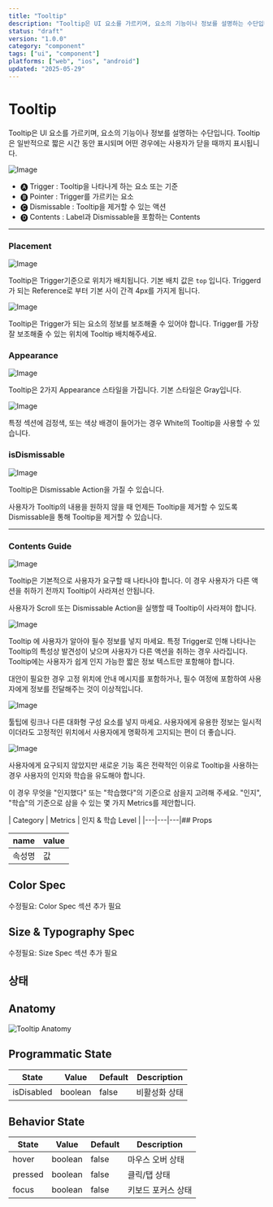 ```yaml
---
title: "Tooltip"
description: "Tooltip은 UI 요소를 가르키며, 요소의 기능이나 정보를 설명하는 수단입니다. Tooltip은 일반적으로 짧은 시간 동안 표시되며 어떤 경우에는 사용자가 닫을 때까지 표시됩니다."
status: "draft"
version: "1.0.0"
category: "component"
tags: ["ui", "component"]
platforms: ["web", "ios", "android"]
updated: "2025-05-29"
---
```


# Tooltip

Tooltip은 UI 요소를 가르키며, 요소의 기능이나 정보를 설명하는 수단입니다. 
Tooltip은 일반적으로 짧은 시간 동안 표시되며 어떤 경우에는 사용자가 닫을 때까지 표시됩니다.

![Image](https://img.29cm.co.kr/next-edition/2024/08/18/dc179ee9de264a3e9f97aad5d03b43d8_20240818224956.jpg)

- 🅐 Trigger : Tooltip을 나타나게 하는 요소 또는 기준 
- 🅑 Pointer : Trigger를 가르키는 요소 
- 🅒 Dismissable : Tooltip을 제거할 수 있는 액션 
- 🅓 Contents : Label과 Dismissable을 포함하는 Contents

---

### Placement

![Image](https://img.29cm.co.kr/next-edition/2024/08/19/eae0057cf90c4d49a8b8a5857ab13a4e_20240819001020.jpg)

Tooltip은 Trigger기준으로 위치가 배치됩니다. 기본 배치 값은 `top` 입니다. 
Triggerd가 되는 Reference로 부터 기본 사이 간격 4px를 가지게 됩니다. 

![Image](https://img.29cm.co.kr/next-edition/2024/08/19/bcea256b5452453cb416bfd18867646c_20240819004133.jpg)

Tooltip은 Trigger가 되는 요소의 정보를 보조해줄 수 있어야 합니다. 
Trigger를 가장 잘 보조해줄 수 있는 위치에 Tooltip 배치해주세요.  

### Appearance

![Image](https://img.29cm.co.kr/next-edition/2024/08/18/ee000737804742b9a56ffc1f08d8d4a4_20240818234200.jpg)

Tooltip은 2가지 Appearance 스타일을 가집니다. 기본 스타일은 Gray입니다. 

![Image](https://img.29cm.co.kr/next-edition/2024/08/19/173a2d73b2fc402eaef496bc90b3c2ad_20240819013042.jpg)

특정 섹션에 검정색, 또는 색상 배경이 들어가는 경우 White의 Tooltip을 사용할 수 있습니다. 

### isDismissable

![Image](https://img.29cm.co.kr/next-edition/2024/08/18/0259d4b2c14143af8e7fbac17d85e8cc_20240818234200.jpg)

Tooltip은 Dismissable Action을 가질 수 있습니다. 

사용자가 Tooltip의 내용을 원하지 않을 때 언제든 Tooltip을 제거할 수 있도록 Dismissable을 통해 Tooltip을 제거할 수 있습니다.

---

### Contents Guide

![Image](https://img.29cm.co.kr/next-edition/2024/08/19/0db44a66245f4eff9c4ca623d424be3d_20240819051554.gif)

Tooltip은 기본적으로 사용자가 요구할 때 나타나야 합니다. 이 경우 사용자가 다른 액션을 취하기 전까지 Tooltip이 사라져선 안됩니다. 

사용자가 Scroll 또는 Dismissable Action을 실행할 때 Tooltip이 사라져야 합니다.

![Image](https://img.29cm.co.kr/next-edition/2024/08/19/c235e6977cc1481b80ab34ba0b1361c0_20240819141720.png)

Tooltip 에 사용자가 알아야 필수 정보를 넣지 마세요. 특정 Trigger로 인해 나타나는 Tooltip의 특성상 발견성이 낮으며 사용자가 다른 액션을 취하는 경우 사라집니다. Tooltip에는 사용자가 쉽게 인지 가능한 짧은 정보 텍스트만 포함해야 합니다.

대안이 필요한 경우 고정 위치에 안내 메시지를 포함하거나, 필수 여정에 포함하여 사용자에게 정보를 전달해주는 것이 이상적입니다. 

![Image](https://img.29cm.co.kr/next-edition/2024/08/19/b9cd2dcc507e41278daa0ab9f7e762e0_20240819182351.png)

툴팁에 링크나 다른 대화형 구성 요소를 넣지 마세요. 
사용자에게 유용한 정보는 일시적이더라도 고정적인 위치에서 사용자에게 명확하게 고지되는 편이 더 좋습니다.

![Image](https://img.29cm.co.kr/next-edition/2024/08/19/63be5340bf6748dd9dd6a78a2a5338aa_20240819034339.gif)

사용자에게 요구되지 않았지만 새로운 기능 혹은 전략적인 이유로 Tooltip을 사용하는 경우 사용자의 인지와 학습을 유도해야 합니다.

이 경우 무엇을 "인지했다" 또는 "학습했다"의 기준으로 삼을지 고려해 주세요. 
"인지", "학습"의 기준으로 삼을 수 있는 몇 가지 Metrics를 제안합니다. 

| Category | Metrics | 인지 & 학습 Level |
|---|---|---|## Props

| name | value |
| --- | --- |
| 속성명 | 값 |

## Color Spec

수정필요: Color Spec 섹션 추가 필요

## Size & Typography Spec

수정필요: Size Spec 섹션 추가 필요

## 상태

## Anatomy

![Tooltip Anatomy](/images/components/tooltip/states/tooltip-anatomy.jpg)

## Programmatic State

| State | Value | Default | Description |
| --- | --- | --- | --- |
| isDisabled | boolean | false | 비활성화 상태 |

## Behavior State

| State | Value | Default | Description |
| --- | --- | --- | --- |
| hover | boolean | false | 마우스 오버 상태 |
| pressed | boolean | false | 클릭/탭 상태 |
| focus | boolean | false | 키보드 포커스 상태 |

